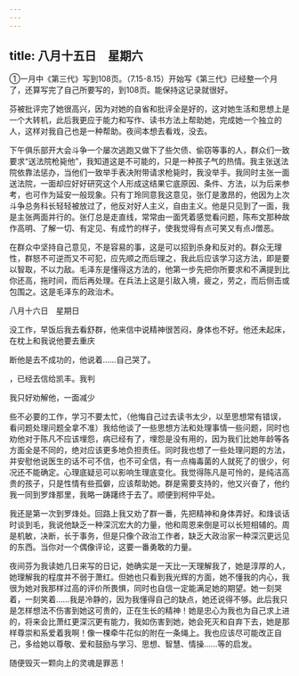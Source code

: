 ```yaml
---
---
---
```

title: 八月十五日　星期六
---




①一月中《第三代》写到108页。（7.15-8.15）开始写《第三代》已经整一个月了，还算写完了自己所要写的，到108页。能保持这记录就很好。

芬被批评完了她很高兴，因为对她的自省和批评全是好的，这对她生活和思想上是一个大转机，此后我更应于能力和写作、读书方法上帮助她，完成她一个独立的人，这样对我自己也是一种帮助。夜间本想去看戏，没去。

下午俱乐部开大会斗争一个屡次逃跑又做下了些欠债、偷窃等事的人，群众们一致要求“送法院枪毙他”，我知道这是不可能的，只是一种孩子气的热情。我主张送法院依靠法惩办，当他们一致举手表决附带请求枪毙时，我没举手。我同时主张一面送法院，一面却应好好研究这个人形成这结果它底原因、条件、方法，以为后来参考，也可作为延安一般现象。只有丁玲同意我这意见，张仃是激昂的，他因为上次斗争总务科长轻轻被放过了，他反对好人主义，自由主义。他是只见到了一面，我是主张两面并行的。张仃总是走直线，常常由一面凭着感觉看问题，陈布文那种故作高明、了解一切、有定见、有成竹的样子，使我觉得有点可笑又有点J僧恶。

在群众中坚持自己意见，不是容易的事，这是可以招到杀身和反对的。群众无理性，群怒不可逆而又不可犯，应先顺之而后理之，我此后应该学习这方法，即是要以智取，不以力敌。毛泽东是懂得这方法的，他第一步先把你所要求和不满提到比你还高，拖时间，而后再处理。在兵法上这是引敌入境，疲之，劳之，而后侧击或包围之。这是毛泽东的政治术。





八月十六日　星期日


没工作，早饭后我去看舒群，他来信中说精神很苦闷，身体也不好。他还未起床，在枕上和我说他要去重庆

断他是去不成功的，他说着……自己哭了。

，已经去信给凯丰。我判

我只好劝解他，一面减少

些不必要的工作，学习不要太忙，（他悔自己过去读书太少，以至思想常有错误，看问题处理问题全拿不准）我给他谈了一些思想方法和处理事情一些问题，同时也劝他对于陈凡不应该埋怨，病已经有了，埋怨是没有用的，因为我们比她年龄等各方面全是不同的，绝对应该更多地负担责任。同时我也想了一些处理问题的方法，并安慰他说医生的话不可不信，也不可全信，有一点梅毒菌的人就死了的很少，何况还不能确定。心理底疑忌可以影响生理底变化。我觉得陈凡是可怜的，是纯洁高贵的孩子，只是性情有些孤僻，应该帮助她。群是需要支持的，他又兴奋了，他约我一同到罗烽那里，我略一踌躇终于去了。顺便到柯仲平处。

我还是第一次到罗烽处。回路上我又劝了群一番，先把精神和身体弄好。和烽谈话时谈到毛，我说他缺乏一种深沉宏大的力量，他和周恩来倒是可以长短相辅的。周是机敏，决断，长于事务，但是只像个政治工作者，缺乏大政治家一种深沉更远见的东西。当你对一个偶像评论，这要一番勇敢的力量。

夜间芬为我读她几日来写的日记，她确实是一天比一天理解我了，她是淳厚的人，她理解我的程度并不弱于萧红。但她也只看到我光辉的方面，她不懂我的内心，我很为她对我那样过高的评价所畏惧，同时也自信一定能满足她的期望。她一刻哭着，一刻笑着……我是冷静的，因为我懂得自己的缺点，她还说得不够。此后我只是怎样想法不伤害到她这可贵的，正在生长的精神！她是忠心为我也为自己求上进的，将来会比萧红更深沉更有能力，我如伤害到她，她会死灭和自弃下去，她是那样尊崇和系爱着我啊！像一棵牵牛花似的附在一条绳上。我也应该尽可能改正自己，多给她以尊敬、爱和鼓励与学习、思想、智慧、情操……等的启发。

随便毁灭一颗向上的灵魂是罪恶！